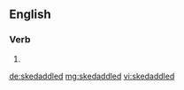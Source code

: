 ==English==

===Verb===
{{head|en}}

# {{en-past of|skedaddle}}

[[de:skedaddled]]
[[mg:skedaddled]]
[[vi:skedaddled]]